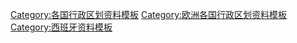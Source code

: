 [[Category:各国行政区划资料模板|Category:各国行政区划资料模板]]
[[Category:欧洲各国行政区划资料模板|Category:欧洲各国行政区划资料模板]]
[[Category:西班牙资料模板|Category:西班牙资料模板]]